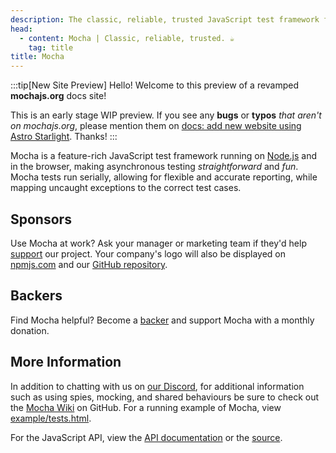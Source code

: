```yaml
---
description: The classic, reliable, trusted JavaScript test framework for Node.js & the Browser. ☕
head:
  - content: Mocha | Classic, reliable, trusted. ☕
    tag: title
title: Mocha
---
```




:::tip[New Site Preview]
Hello!
Welcome to this preview of a revamped **mochajs.org** docs site!

This is an early stage WIP preview.
If you see any **bugs** or **typos** _that aren't on mochajs.org_, please mention them on [docs: add new website using Astro Starlight](https://github.com/mochajs/mocha/pull/5246).
Thanks!
:::

<Badges />

Mocha is a feature-rich JavaScript test framework running on [Node.js](https://nodejs.org) and in the browser, making asynchronous testing _straightforward_ and _fun_.
Mocha tests run serially, allowing for flexible and accurate reporting, while mapping uncaught exceptions to the correct test cases.

## Sponsors

Use Mocha at work?
Ask your manager or marketing team if they'd help [support](https://opencollective.com/mochajs#support) our project.
Your company's logo will also be displayed on [npmjs.com](http://npmjs.com/package/mocha) and our [GitHub repository](https://github.com/mochajs/mocha#sponsors).

<Supporters size="medium" data={supporters.sponsors} />

## Backers

Find Mocha helpful?
Become a [backer](https://opencollective.com/mochajs#support) and support Mocha with a monthly donation.

<Supporters size="small" data={supporters.backers} />

## More Information

In addition to chatting with us on [our Discord](https://discord.gg/KeDn2uXhER), for additional information such as using
spies, mocking, and shared behaviours be sure to check out the [Mocha Wiki](https://github.com/mochajs/mocha/wiki) on GitHub.
For a running example of Mocha, view [example/tests.html](/example/tests.html).

For the JavaScript API, view the [API documentation](/api) or the [source](https://github.com/mochajs/mocha/blob/main/lib/mocha.js).
